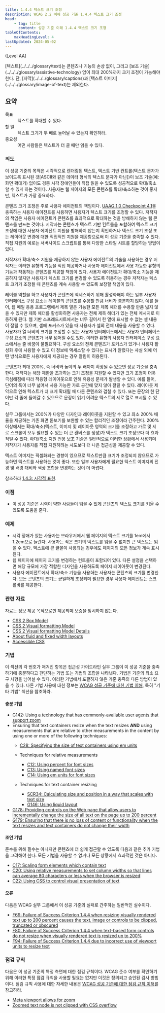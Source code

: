 ```yaml
---
title: 1.4.4 텍스트 크기 조정
description: WCAG 2.2 이해 성공 기준 1.4.4 텍스트 크기 조정
head:
    - tag: title
      content: 성공 기준 이해 1.4.4 텍스트 크기 조정
tableOfContents:
    maxHeadingLevel: 4
lastUpdated: 2024-05-02
---
```



(Level AA)

<Card title="성공 기준(SC)">
[텍스트](../../../glossary/text)는 콘텐츠나 기능의 손상 없이, 그리고 [보조 기술](../../../glossary/assistive-technology) 없이 최대 200%까지 크기 조정이 가능해야 한다. 단, [자막](../../../glossary/captions)과 [텍스트 이미지](../../../glossary/image-of-text)는 제외한다.
</Card>

## 요약

<dl>
<dt>목표</dt>
<dd>텍스트를 확대할 수 있다.</dd>
<dt>할 일</dt>
<dd>텍스트 크기가 두 배로 늘어날 수 있는지 확인하라.</dd>
<dt>중요성</dt>
<dd>어떤 사람들은 텍스트가 더 클 때만 읽을 수 있다.</dd>
</dl>

### 의도

이 성공 기준의 목적은 시각적으로 렌더링된 텍스트, 텍스트 기반 컨트롤(텍스트 문자가 보이도록 표시된 것\[ASCII와 같은 데이터 형식의 텍스트 문자가 아닌\])이 보조 기술(예: 화면 확대기) 없이도 경증 시각 장애인들이 직접 읽을 수 있도록 성공적으로 확대/축소할 수 있게 하는 것이다. 사용자는 웹 페이지의 모든 콘텐츠를 확대/축소하는 것이 좋지만, 텍스트가 가장 중요하다.

콘텐츠 크기 조정은 주로 사용자 에이전트의 책임이다. [UAAG 1.0 Checkpoint 4.1](https://www.w3.org/TR/WAI-USERAGENT/guidelines.html#tech-configure-text-scale)을 충족하는 사용자 에이전트를 사용하면 사용자가 텍스트 크기를 조정할 수 있다. 저작자의 책임은 사용자 에이전트가 콘텐츠를 효과적으로 확대하는 것을 방해하지 않는 웹 콘텐츠를 만드는 것이다. 저작자는 콘텐츠가 텍스트 기반 컨트롤을 포함하여 텍스트 크기 조정에 대한 사용자 에이전트 지원을 방해하지 않는지 확인하거나 텍스트 크기 조정 또는 레이아웃 변경에 대한 직접적인 지원을 제공함으로써 이 성공 기준을 충족할 수 있다. 직접 지원의 예로는 서버사이드 스크립트를 통해 다양한 스타일 시트를 할당하는 방법이 있다.

저작자가 확대/축소 지원을 제공하지 않는 사용자 에이전트의 기술을 사용하는 경우 저작자는 이러한 유형의 기능을 직접 제공하거나 사용자 에이전트에서 사용 가능한 유형의 기능과 작동하는 콘텐츠를 제공할 책임이 있다. 사용자 에이전트가 확대/축소 기능을 제공하지 않지만 사용자가 텍스트 크기를 변경할 수 있도록 허용하는 경우 저작자는 텍스트 크기가 조정될 때 콘텐츠를 계속 사용할 수 있도록 보장할 책임이 있다.

레이블 역할을 하고 사용자가 콘텐츠에 액세스하기 위해 활성화해야 하는 일부 사용자 인터페이스 구성 요소는 레이블의 콘텐츠를 수용할 만큼 너비가 충분하지 않다. 예를 들어, 웹 메일 응용 프로그램에서 제목 열은 가능한 모든 제목 헤더를 수용할 만큼 넓지 않을 수 있지만 제목 헤더를 활성화하면 사용자는 전체 제목 헤더가 있는 전체 메시지로 이동하게 된다. 웹 기반 스프레드시트에서는 너무 길어서 한 열에 표시할 수 없는 셀 내용이 잘릴 수 있으며, 셀에 포커스가 있을 때 사용자가 셀의 전체 내용을 사용할 수 있다. 사용자가 열 너비의 크기를 조정할 수 있는 사용자 인터페이스에서는 사용자 인터페이스 구성 요소의 콘텐츠가 너무 넓어질 수도 있다. 이러한 유형의 사용자 인터페이스 구성 요소에서는 줄 바꿈이 불필요하다. 구성 요소의 전체 콘텐츠가 포커스가 있거나 사용자 활성화 후에 사용할 수 있고 이 정보에 액세스할 수 있다는 표시가 잘렸다는 사실 외에 어떤 방식으로든 사용자에게 제공되는 경우 잘림이 허용된다.

콘텐츠가 최대 200%, 즉 너비와 높이의 두 배까지 확장될 수 있으면 성공 기준을 충족한다. 저작자는 해당 제한을 초과하는 크기 조정을 지원할 수 있지만 크기 조정이 더욱 극심해짐에 따라 적응형 레이아웃으로 인해 유용성 문제가 발생할 수 있다. 예를 들어, 단어의 폭이 너무 넓어서 사용 가능한 가로 공간에 맞지 않아 잘릴 수 있다. 레이아웃 제약으로 인해 텍스트가 더 크게 확대될 때 다른 콘텐츠와 겹칠 수 있다. 또는 문장의 한 단어만 각 줄에 들어갈 수 있으므로 문장이 읽기 어려운 텍스트의 세로 열로 표시될 수 있다.

실무 그룹에서는 200%가 다양한 디자인과 레이아웃을 지원할 수 있고 최소 200% 배율을 제공하는 기존 화면 돋보기를 보완할 수 있는 합리적인 조정이라 간주한다. 200% 이상에서는 확대/축소(텍스트, 이미지 및 레이아웃 영역의 크기를 조정하고 가로 및 세로 스크롤이 모두 필요할 수 있는 더 큰 캔버스를 생성)가 텍스트 크기 조정보다 더 효과적일 수 있다. 확대/축소 지원 전용 보조 기술은 일반적으로 이러한 상황에서 사용되며 저작자가 사용자를 직접 지원하려는 시도보다 더 나은 접근성을 제공할 수 있다.

<Card title="참고">
텍스트 이미지는 픽셀화되는 경향이 있으므로 텍스트만큼 크기가 조정되지 않으므로 가능하면 텍스트를 사용하는 것이 좋다. 또한 일부 사용자에게 필요한 텍스트 이미지의 전경 및 배경 대비와 색상 조합을 변경하는 것이 더 어렵다.
</Card>

참조하라 [1.4.3: 시각적 표현](visual-presentation).

### 이점

*   이 성공 기준은 시력이 약한 사람들이 읽을 수 있게 콘텐츠의 텍스트 크기를 키울 수 있도록 도움을 준다.

### 예제

*   시각 장애가 있는 사용자는 브라우저에서 웹 페이지의 텍스트 크기를 1em에서 1.2em으로 늘린다. 사용자는 작은 크기의 텍스트를 읽을 수 없지만 큰 텍스트는 읽을 수 있다. 텍스트에 큰 글꼴이 사용되는 경우에도 페이지의 모든 정보가 계속 표시된다.
*   웹 페이지에 페이지 크기를 변경하는 컨트롤이 포함되어 있다. 다른 설정을 선택하면 해당 규모에 가장 적합한 디자인을 사용하도록 페이지 레이아웃이 변경된다.
*   사용자 에이전트에서 확대/축소 기능을 사용하는 사용자는 콘텐츠의 크기를 변경한다. 모든 콘텐츠의 크기는 균일하게 조정되며 필요한 경우 사용자 에이전트는 스크롤바를 제공한다.

### 관련 자료

자료는 정보 제공 목적으로만 제공되며 보증을 암시하지 않는다.

*   [CSS 2 Box Model](https://www.w3.org/TR/CSS2/box.html)
*   [CSS 2 Visual formatting Model](https://www.w3.org/TR/CSS2/visuren.html)
*   [CSS 2 Visual formatting Model Details](https://www.w3.org/TR/CSS2/visudet.html)
*   [About fluid and fixed width layouts](http://www.456bereastreet.com/archive/200504/about_fluid_and_fixed_width_layouts/)
*   [Accessible CSS](https://cookiecrook.com/AIR/2003/train/accessiblecss.php)

### 기법

이 섹션의 각 번호가 매겨진 항목은 접근성 가이드라인 실무 그룹이 이 성공 기준을 충족하기에 충분하다고 판단하는 기법 또는 기법의 조합을 나타낸다. 기법은 기준의 최소 요구 사항을 넘어설 수 있다. 이러한 기법에서 포괄하지 않은 기준 충족의 다른 방법이 있을 수 있다. 다른 기법 사용에 대한 정보는 [WCAG 성공 기준에 대한 기법 이해](../understanding-techniques), 특히 "기타 기법" 섹션을 참조하라.

#### 충분 기법

*   [G142: Using a technology that has commonly-available user agents that support zoom](https://www.w3.org/WAI/WCAG22/Techniques/general/G142)
*   Ensuring that text containers resize when the text resizes **AND** using measurements that are relative to other measurements in the content by using one or more of the following techniques:
    *   [C28: Specifying the size of text containers using em units](https://www.w3.org/WAI/WCAG22/Techniques/css/C28)
    *   Techniques for relative measurements
        
        *   [C12: Using percent for font sizes](https://www.w3.org/WAI/WCAG22/Techniques/css/C12)
        *   [C13: Using named font sizes](https://www.w3.org/WAI/WCAG22/Techniques/css/C13)
        *   [C14: Using em units for font sizes](https://www.w3.org/WAI/WCAG22/Techniques/css/C14)
    *   Techniques for text container resizing
        
        *   [SCR34: Calculating size and position in a way that scales with text size](https://www.w3.org/WAI/WCAG22/Techniques/client-side-script/SCR34)
        *   [G146: Using liquid layout](https://www.w3.org/WAI/WCAG22/Techniques/general/G146)
*   [G178: Providing controls on the Web page that allow users to incrementally change the size of all text on the page up to 200 percent](https://www.w3.org/WAI/WCAG22/Techniques/general/G178)
*   [G179: Ensuring that there is no loss of content or functionality when the text resizes and text containers do not change their width](https://www.w3.org/WAI/WCAG22/Techniques/general/G179)

#### 조언 기법

준수를 위해 필수는 아니지만 콘텐츠에 더 쉽게 접근할 수 있도록 다음과 같은 추가 기법을 고려해야 한다. 모든 기법을 사용할 수 없거나 모든 상황에서 효과적인 것은 아니다.

*   [C17: Scaling form elements which contain text](https://www.w3.org/WAI/WCAG22/Techniques/css/C17)
*   [C20: Using relative measurements to set column widths so that lines can average 80 characters or less when the browser is resized](https://www.w3.org/WAI/WCAG22/Techniques/css/C20)
*   [C22: Using CSS to control visual presentation of text](https://www.w3.org/WAI/WCAG22/Techniques/css/C22)

#### 오류

다음은 WCAG 실무 그룹에서 이 성공 기준의 실패로 간주하는 일반적인 실수이다.

*   [F69: Failure of Success Criterion 1.4.4 when resizing visually rendered text up to 200 percent causes the text, image or controls to be clipped, truncated or obscured](https://www.w3.org/WAI/WCAG22/Techniques/failures/F69)
*   [F80: Failure of Success Criterion 1.4.4 when text-based form controls do not resize when visually rendered text is resized up to 200%](https://www.w3.org/WAI/WCAG22/Techniques/failures/F80)
*   [F94: Failure of Success Criterion 1.4.4 due to incorrect use of viewport units to resize text](https://www.w3.org/WAI/WCAG22/Techniques/failures/F94)

### 점검 규칙

다음은 이 성공 기준의 특정 측면에 대한 점검 규칙이다. WCAG 준수 여부를 확인하기 위해 이러한 특정 점검 규칙을 사용할 필요는 없지만 이것은 정의되고 승인된 검사 방법이다. 점검 규칙 사용에 대한 자세한 내용은 [WCAG 성공 기준에 대한 점검 규칙 이해](../understanding-act-rules)를 참고하라.

*   [Meta viewport allows for zoom](https://www.w3.org/WAI/standards-guidelines/act/rules/b4f0c3/)
*   [Zoomed text node is not clipped with CSS overflow](https://www.w3.org/WAI/standards-guidelines/act/rules/59br37/proposed/)

